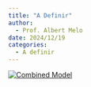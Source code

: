 ```yaml
---
title: "A Definir"
author:
  - Prof. Albert Melo
date: 2024/12/19
categories: 
  - A definir
---
```


[![Combined Model](images/artigo1.png)](https://www.sciencedirect.com/science/article/pii/S2211467X19300707)
